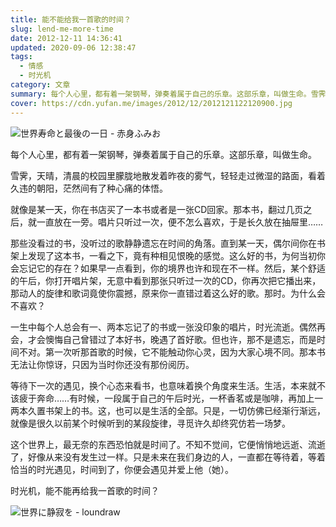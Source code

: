 ```yaml
---
title: 能不能给我一首歌的时间？
slug: lend-me-more-time
date: 2012-12-11 14:36:41
updated: 2020-09-06 12:38:47
tags:
  - 情感
  - 时光机
category: 文章
summary: 每个人心里，都有着一架钢琴，弹奏着属于自己的乐章。这部乐章，叫做生命。雪霁，天晴，清晨的校园里朦胧地散发着昨夜的雾气，轻轻走过微湿的路面，看着久违的朝阳，茫然间有了种心痛的体悟。
cover: https://cdn.yufan.me/images/2012/12/2012121122120900.jpg
---
```


![世界寿命と最後の一日 - 赤身ふみお](https://cdn.yufan.me/images/2012/12/2012121122144500.jpg)

<MusicPlayer netease={2066670550} />

每个人心里，都有着一架钢琴，弹奏着属于自己的乐章。这部乐章，叫做生命。

雪霁，天晴，清晨的校园里朦胧地散发着昨夜的雾气，轻轻走过微湿的路面，看着久违的朝阳，茫然间有了种心痛的体悟。

就像是某一天，你在书店买了一本书或者是一张CD回家。那本书，翻过几页之后，就一直放在一旁。唱片只听过一次，便不怎么喜欢，于是长久放在抽屉里……

那些没看过的书，没听过的歌静静遗忘在时间的角落。直到某一天，偶尔间你在书架上发现了这本书，一看之下，竟有种相见恨晚的感觉。这么好的书，为何当初你会忘记它的存在？如果早一点看到，你的境界也许和现在不一样。然后，某个舒适的午后，你打开唱片架，无意中看到那张只听过一次的CD，你再次把它播出来，那动人的旋律和歌词竟使你震撼，原来你一直错过着这么好的歌。那时。为什么会不喜欢？

一生中每个人总会有一、两本忘记了的书或一张没印象的唱片，时光流逝。偶然再会，才会懊悔自己曾错过了本好书，晚遇了首好歌。但也许，那不是遗忘，而是时间不对。第一次听那首歌的时候，它不能触动你心灵，因为大家心境不同。那本书无法让你惊讶，只因为当时你还没有那份阅历。

等待下一次的遇见，换个心态来看书，也意味着换个角度来生活。生活，本来就不该疲于奔命……有时候，一段属于自己的午后时光，一杯香茗或是咖啡，再加上一两本久置书架上的书。这，也可以是生活的全部。只是，一切仿佛已经渐行渐远，就像是很久以前某个时候听到的某段旋律，寻觅许久却终究仿若一场梦。

这个世界上，最无奈的东西恐怕就是时间了。不知不觉间，它便悄悄地远逝、流逝了，好像从来没有发生过一样。只是未来在我们身边的人，一直都在等待着，等着恰当的时光遇见，时间到了，你便会遇见并爱上他（她）。

时光机，能不能再给我一首歌的时间？

![世界に静寂を - loundraw](https://cdn.yufan.me/images/2012/12/2012121122170800.jpg)
